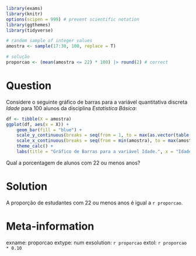 ```r
library(exams)
library(knitr)
options(scipen = 999) # prevent scientific notation
library(ggthemes)
library(tidyverse)

# random sample of integer values
amostra <- sample(17:30, 100, replace = T)

# solução
proporcao <- (mean(amostra <= 22) * 100) |> round(2) # correct
```

Question
========
Considere o seguinte gráfico de barras para a variável quantitativa discreta _Idade_ para 100 alunos da disciplina _Estatística Básica_:

```r
df <- tibble(X = amostra)
ggplot(df, aes(x = X)) +
    geom_bar(fill = "blue") +
    scale_y_continuous(breaks = seq(from = 1, to = max(as.vector(table(amostra))), by = 1)) +
    scale_x_continuous(breaks = seq(from = min(amostra), to = max(amostra), by = 1)) +
    theme_calc() +
    labs(title = "Gráfico de Barras para a variável Idade.", x = "Idade", y = "Frequência Absoluta")
```

Qual a porcentagem de alunos com 22 ou menos anos?

Solution
========
A proporção de estudantes com 22 ou menos anos é igual a  `r proporcao`. 

Meta-information
================
exname: proporcao
extype: num
exsolution: `r proporcao`
extol: `r proporcao * 0.10`